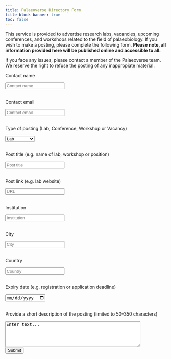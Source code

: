```yaml
---
title: Palaeoverse Directory Form
title-block-banner: true
toc: false
---
```


::: justify

This service is provided to advertise research labs, vacancies, upcoming conferences, and workshops related to the field of palaeobiology. If you wish to make a posting, please complete the following form. **Please note, all information provided here will be published online and accessible to all.** 

If you face any issues, please contact a member of the Palaeoverse team. We reserve the right to refuse the posting of any inappropiate material.

:::

<form 
  method="POST" 
  action="https://script.google.com/macros/s/AKfycby7R1CqnjGdY357OVYtC62a7FP-9_D_FErKooYTuykcpd3cWux5fhTE9YUNd1814USWZg/exec"
>
  <p>Contact name</p>
  <input name="Name" type="name" placeholder="Contact name" required>  
  <br>
  <p>Contact email</p>
  <input name="Email" type="text" placeholder="Contact email" required>  
  <br>
  <p>Type of posting (Lab, Conference, Workshop or Vacancy)</p>
  <select name = "Post">
    <option value = "Lab" selected>Lab</option>
    <option value = "Conference">Conference</option>  
    <option value = "Workshop">Workshop</option>
    <option value = "Vacancy">Vacancy</option>
  </select>
  <br>  
  <p>Post title (e.g. name of lab, workshop or position)</p>
  <input name="Title" type="text" placeholder="Post title" required>  
  <br>
  <p>Post link (e.g. lab website)</p>
  <input name="Link" type="text" placeholder="URL" required>  
  <br>
  <p>Institution</p>
  <input name="Institution" type="text" placeholder="Institution" required>  
  <br>
  <p>City</p>
  <input name="City" type="text" placeholder="City" required>  
  <br>
  <p>Country</p>
  <input name="Country" type="text" placeholder="Country" required>  
  <br>
  <p>Expiry date (e.g. registration or application deadline)</p>
  <input name="Date" type="date" required>  
  <br>
  <p>Provide a short description of the posting (limited to 50--350 characters)</p>
  <textarea name="Description" rows="5" cols="50" placeholder="Enter description..." maxlength="350" minlength="50">Enter text...
  </textarea>
  <br>
  <button type="submit">Submit</button>
</form>